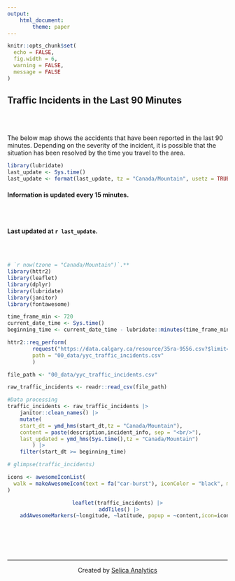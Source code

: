 ```yaml
---
output: 
    html_document:
        theme: paper
---
```

```r
knitr::opts_chunk$set(
  echo = FALSE, 
  fig.width = 6,
  warning = FALSE,
  message = FALSE
)
```

## Traffic Incidents in the Last 90 Minutes

<br><br>

The below map shows the accidents that have been reported in the last 90 minutes. Depending on the severity of the incident, it is possible that the situation has been resolved by the time you travel to the area.

```r
library(lubridate)
last_update <- Sys.time()
last_update <- format(last_update, tz = "Canada/Mountain", usetz = TRUE)
```

#### Information is updated every 15 minutes. 

<br><br>

**Last updated at `r last_update`.**

<br><br>



```r
# `r now(tzone = "Canada/Mountain")`.**
library(httr2)
library(leaflet)
library(dplyr)
library(lubridate)
library(janitor)
library(fontawesome)

time_frame_min <- 720
current_date_time <- Sys.time()
beginning_time <- current_date_time - lubridate::minutes(time_frame_min)

httr2::req_perform(
        request("https://data.calgary.ca/resource/35ra-9556.csv?$limit=10000000"),
        path = "00_data/yyc_traffic_incidents.csv"
        )

file_path <- "00_data/yyc_traffic_incidents.csv"

raw_traffic_incidents <- readr::read_csv(file_path)

#Data processing
traffic_incidents <- raw_traffic_incidents |>
    janitor::clean_names() |>
    mutate(
    start_dt = ymd_hms(start_dt,tz = "Canada/Mountain"),
    content = paste(description,incident_info, sep = "<br/>"),
    last_updated = ymd_hms(Sys.time(),tz = "Canada/Mountain")
        ) |>
    filter(start_dt >= beginning_time)

# glimpse(traffic_incidents)

icons <- awesomeIconList(
  walk = makeAwesomeIcon(text = fa("car-burst"), iconColor = "black", markerColor = "red")
)


```


<center>

```r
leaflet(traffic_incidents) |>
 addTiles() |>
    addAwesomeMarkers(~longitude, ~latitude, popup = ~content,icon=icons)
```



</center>



<br><br>

&nbsp;
<hr />
<p style="text-align: center;">Created by <a href="https://selica.ca">Selica Analytics</a></p>

<!-- Add icon library -->
<link rel="stylesheet" href="https://cdnjs.cloudflare.com/ajax/libs/font-awesome/4.7.0/css/font-awesome.min.css">

<!-- Add font awesome icons -->
<p style="text-align: center;">
    <a href="https://www.linkedin.com/company/selica-analytics/" class="fa fa-linkedin"></a>
</p>

&nbsp;